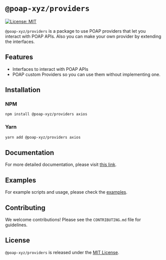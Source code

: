 # `@poap-xyz/providers`

[![License: MIT](https://img.shields.io/badge/License-MIT-green.svg)](https://opensource.org/licenses/MIT)

`@poap-xyz/providers` is a package to use POAP providers that let you interact with POAP APIs. Also you can make your own provider by extending the interfaces.

## Features

- Interfaces to interact with POAP APIs
- POAP custom Providers so you can use them without implementing one.

## Installation

### NPM

```bash
npm install @poap-xyz/providers axios
```

### Yarn

```bash
yarn add @poap-xyz/providers axios
```

## Documentation

For more detailed documentation, please visit [this link](https://documentation.poap.tech/docs).

## Examples

For example scripts and usage, please check the [examples](https://github.com/poap-xyz/poap.js/tree/main/examples).

## Contributing

We welcome contributions! Please see the `CONTRIBUTING.md` file for guidelines.

## License

`@poap-xyz/providers` is released under the [MIT License](https://opensource.org/licenses/MIT).
